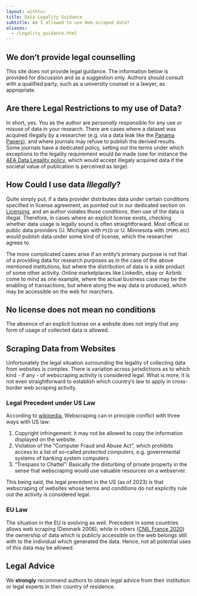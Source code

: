 ```yaml
---
layout: withtoc
title: Data Legality Guidance
subtitle: Am I allowed to use Web-scraped data?
aliases:
  - /Legality_guidance.html
---
```



::: {.callout-warning}

# We don't provide legal counselling

This site does not provide legal guidance. The information below is provided for discussion and as a suggestion only. Authors should consult with a qualified party, such as a university counsel or a lawyer, as appropriate.

:::

## Are there Legal Restrictions to my use of Data?

In short, yes. You as the author are _personally_ responsible for any use or misuse of data in your research. There are cases where a dataset was acquired illegally by a researcher (e.g. via a data leak like the [Panama Papers](https://en.wikipedia.org/wiki/Panama_Papers)), and where journals may refuse to publish the derived results. Some journals have a dedicated policy, setting out the terms under which exceptions to the legality requirement would be made (see for instance the [AEA Data Legality policy](https://www.aeaweb.org/journals/data/data-legality-policy), which would accept illegaly acquired data if the societal value of publication is perceived as large).

## How Could I use data _Illegally_?

Quite simply put, if a data provider distributes data under certain conditions specified in license agreement, as pointed out in our dedicated section on [Licensing](Licensing_guidance.qmd), and an author violates those conditions, then use of the data is illegal. Therefore, in cases where an explicit license exists, checking whether data usage is legally sound is often straightforward. Most offical or public data providers (U. Michigan with `PSID` or U. Minnesota with `IPUMS` etc) would publish data under some kind of license, which the researcher agrees to.

The more complicated cases arise if an entity's primary purpose is not that of a providing data for research purposes as in the case of the above mentioned institutions, but where the distribution of data is a side product of some other activity. Online marketplaces like LinkedIn, ebay or Airbnb come to mind as one example, where the actual business case may be the enabling of transactions, but where along the way data is produced, which may be accessible on the web for rearchers. 

::: {.callout-tip}
# No license does not mean no conditions

The absence of an explicit license on a website does not imply that any form of usage of collected data is allowed.

:::


## Scraping Data from Websites

Unfortunately the legal situation surrounding the legality of collecting data from websites is complex. There is variation across jurisdictions as to which kind - if any - of webscraping activity is considered legal. What is more, it is not even straightforward to establish which country's law to apply in cross-border web scraping activity. 

### Legal Precedent under US Law

According to [wikipedia](https://en.wikipedia.org/wiki/Web_scraping), Webscraping can in principle conflict with three ways with US law:

1. Copyright infringement: it may not be allowed to copy the information displayed on the website.
2. Violation of the "Computer Fraud and Abuse Act", which prohibits access to a list of so-called _protected computers_, e.g. governmental systems of banking system computers.
3. "Trespass to Chattel": Basically the disturbing of private property in the sense that webscraping would use valuable resources on a webserver.

This being said, the legal precedent in the US (as of 2023) is that webscraping of websites whose terms and conditions do not explicitly rule out the activity is considered legal.

### EU Law

The situation in the EU is evolving as well. Precedent in some countries allows web scraping (Denmark 2006), while in others ([CNIL France 2020](https://www.cnil.fr/fr/la-reutilisation-des-donnees-publiquement-accessibles-en-ligne-des-fins-de-demarchage-commercial)) the ownership of data which is publicly accessible on the web belongs still with to the individual which generated the data. Hence, not all potential uses of this data may be allowed.


## Legal Advice

We **strongly** recommend authors to obtain legal advice from their institution or legal experts in their country of residence.


